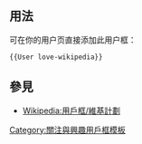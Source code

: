 <includeonly><!-- 在這裡加入模板的保護標識 --></includeonly><noinclude>{{template doc page viewed directly}}</noinclude>
<!-- 在本行下編輯模板說明 -->
== 用法 ==
可在你的用户页直接添加此用户框：
<pre>{{User love-wikipedia}}</pre>
== 參見 ==
* [[Wikipedia:用戶框/維基計劃]]
<includeonly>
<!-- 本行下加入模板的分類 -->
[[Category:喜歡維基百科的維基人| ]]
[[Category:關注與興趣用戶框模板]]
<!-- 本行下加入模板的跨語言鏈接 -->

</includeonly>